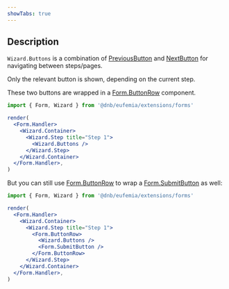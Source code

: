 ```yaml
---
showTabs: true
---
```


## Description

`Wizard.Buttons` is a combination of [PreviousButton](/uilib/extensions/forms/Wizard/Buttons/PreviousButton/) and [NextButton](/uilib/extensions/forms/Wizard/Buttons/NextButton/) for navigating between steps/pages.

Only the relevant button is shown, depending on the current step.

These two buttons are wrapped in a [Form.ButtonRow](/uilib/extensions/forms/Form/ButtonRow/) component.

```jsx
import { Form, Wizard } from '@dnb/eufemia/extensions/forms'

render(
  <Form.Handler>
    <Wizard.Container>
      <Wizard.Step title="Step 1">
        <Wizard.Buttons />
      </Wizard.Step>
    </Wizard.Container>
  </Form.Handler>,
)
```

But you can still use [Form.ButtonRow](/uilib/extensions/forms/Form/ButtonRow/) to wrap a [Form.SubmitButton](/uilib/extensions/forms/Form/SubmitButton/) as well:

```jsx
import { Form, Wizard } from '@dnb/eufemia/extensions/forms'

render(
  <Form.Handler>
    <Wizard.Container>
      <Wizard.Step title="Step 1">
        <Form.ButtonRow>
          <Wizard.Buttons />
          <Form.SubmitButton />
        </Form.ButtonRow>
      </Wizard.Step>
    </Wizard.Container>
  </Form.Handler>,
)
```
